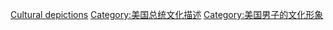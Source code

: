 {{category explanation|對[[喬治·H·W·布希|喬治·H·W·布希]]的文化描述}}

{{DEFAULTSORT:Bush, George H. W.}}
[[Category:喬治·H·W·布希|Cultural depictions]]
[[Category:美国总统文化描述|Category:美国总统文化描述]]
[[Category:美国男子的文化形象|Category:美国男子的文化形象]]